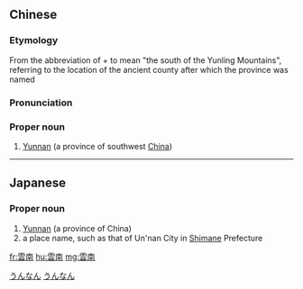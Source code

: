 {{also|云南}}
==Chinese==
{{zh-forms|s=云南}}

===Etymology===
From the abbreviation of {{zh-l|雲嶺|Yunling Mountains}} + {{zh-l|南|south}} to mean "the south of the Yunling Mountains", referring to the location of the ancient county after which the province was named

===Pronunciation===
{{zh-pron
|m=Yúnnán
|c=wan4 naam4
|h=pfs=Yùn-nàm
|md=Hùng-nàng
|mn=Hûn-lâm/zz:În-lâm
|cat=pn
}}

===Proper noun===
{{zh-proper noun}}

# [[Yunnan]] (a province of southwest [[China]])

{{zh-cat|Provinces of China}}

----

==Japanese==
{{ja-kanjitab|うん|なん|yomi=o}}

===Proper noun===
{{ja-pos|proper|うんなん}}

# [[Yunnan]] (a province of China)
# a place name, such as that of Un'nan City in [[Shimane]] Prefecture

[[Category:ja:Provinces of China|うんなん]]
[[Category:ja:Cities|うんなん]]

[[fr:雲南]]
[[hu:雲南]]
[[mg:雲南]]